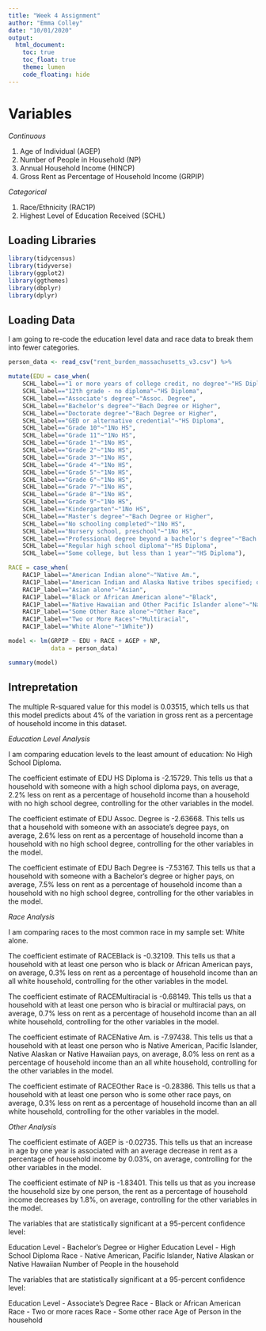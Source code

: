 ```yaml
---
title: "Week 4 Assignment"
author: "Emma Colley"
date: "10/01/2020"
output: 
  html_document:
    toc: true
    toc_float: true
    theme: lumen
    code_floating: hide
---
```


# Variables

*Continuous*

1. Age of Individual (AGEP)
2. Number of People in Household (NP)
3. Annual Household Income (HINCP)
4. Gross Rent as Percentage of Household Income (GRPIP)
  
*Categorical*

1. Race/Ethnicity (RAC1P)
2. Highest Level of Education Received (SCHL)

## Loading Libraries

```r
library(tidycensus)
library(tidyverse)
library(ggplot2)
library(ggthemes)
library(dbplyr)
library(dplyr)
```

## Loading Data

I am going to re-code the education level data and race data to break them into fewer categories.

```r
person_data <- read_csv("rent_burden_massachusetts_v3.csv") %>%

mutate(EDU = case_when(
    SCHL_label=="1 or more years of college credit, no degree"~"HS Diploma",
    SCHL_label=="12th grade - no diploma"~"HS Diploma",
    SCHL_label=="Associate's degree"~"Assoc. Degree",
    SCHL_label=="Bachelor's degree"~"Bach Degree or Higher",
    SCHL_label=="Doctorate degree"~"Bach Degree or Higher",
    SCHL_label=="GED or alternative credential"~"HS Diploma",
    SCHL_label=="Grade 10"~"1No HS",
    SCHL_label=="Grade 11"~"1No HS",
    SCHL_label=="Grade 1"~"1No HS",
    SCHL_label=="Grade 2"~"1No HS",
    SCHL_label=="Grade 3"~"1No HS",
    SCHL_label=="Grade 4"~"1No HS",
    SCHL_label=="Grade 5"~"1No HS",
    SCHL_label=="Grade 6"~"1No HS",
    SCHL_label=="Grade 7"~"1No HS",
    SCHL_label=="Grade 8"~"1No HS",
    SCHL_label=="Grade 9"~"1No HS",
    SCHL_label=="Kindergarten"~"1No HS",
    SCHL_label=="Master's degree"~"Bach Degree or Higher",
    SCHL_label=="No schooling completed"~"1No HS",
    SCHL_label=="Nursery school, preschool"~"1No HS",
    SCHL_label=="Professional degree beyond a bachelor's degree"~"Bach Degree or Higher",
    SCHL_label=="Regular high school diploma"~"HS Diploma",
    SCHL_label=="Some college, but less than 1 year"~"HS Diploma"),

RACE = case_when(
    RAC1P_label=="American Indian alone"~"Native Am.",
    RAC1P_label=="American Indian and Alaska Native tribes specified; or American Indian or Alaska Native, not specified and no other races"~"Native Am.",
    RAC1P_label=="Asian alone"~"Asian",
    RAC1P_label=="Black or African American alone"~"Black",
    RAC1P_label=="Native Hawaiian and Other Pacific Islander alone"~"Native Am.",
    RAC1P_label=="Some Other Race alone"~"Other Race", 
    RAC1P_label=="Two or More Races"~"Multiracial",   
    RAC1P_label=="White Alone"~"1White"))
```


```r
model <- lm(GRPIP ~ EDU + RACE + AGEP + NP, 
            data = person_data)

summary(model)
```
## Intrepretation

The multiple R-squared value for this model is 0.03515, which tells us that this model predicts about 4% of the variation in gross rent as a percentage of household income in this dataset.

*Education Level Analysis*

I am comparing education levels to the least amount of education: No High School Diploma.

The coefficient estimate of EDU HS Diploma is -2.15729. This tells us that a household with someone with a high school diploma pays, on average, 2.2% less on rent as a percentage of household income than a household with no high school degree, controlling for the other variables in the model.

The coefficient estimate of EDU Assoc. Degree is -2.63668. This tells us that a household with someone with an associate's degree pays, on average, 2.6% less on rent as a percentage of household income than a household with no high school degree, controlling for the other variables in the model.

The coefficient estimate of EDU Bach Degree is -7.53167. This tells us that a household with someone with a Bachelor's degree or higher pays, on average, 7.5% less on rent as a percentage of household income than a household with no high school degree, controlling for the other variables in the model.

*Race Analysis*

I am comparing races to the most common race in my sample set: White alone.

The coefficient estimate of RACEBlack is -0.32109. This tells us that a household with at least one person who is black or African American pays, on average, 0.3% less on rent as a percentage of household income than an all white household, controlling for the other variables in the model.

The coefficient estimate of RACEMultiracial is -0.68149. This tells us that a household with at least one person who is biracial or multiracial pays, on average, 0.7% less on rent as a percentage of household income than an all white household, controlling for the other variables in the model.

The coefficient estimate of RACENative Am. is -7.97438. This tells us that a household with at least one person who is Native American, Pacific Islander, Native Alaskan or Native Hawaiian pays, on average, 8.0% less on rent as a percentage of household income than an all white household, controlling for the other variables in the model.

The coefficient estimate of RACEOther Race is -0.28386. This tells us that a household with at least one person who is some other race pays, on average, 0.3% less on rent as a percentage of household income than an all white household, controlling for the other variables in the model.

*Other Analysis*

The coefficient estimate of AGEP is -0.02735. This tells us that an increase in age by one year is associated with an average decrease in rent as a percentage of household income by 0.03%, on average, controlling for the other variables in the model.

The coefficient estimate of NP is -1.83401. This tells us that as you increase the household size by one person, the rent as a percentage of household income decreases by 1.8%, on average, controlling for the other variables in the model.


The variables that are statistically significant at a 95-percent confidence level:

Education Level - Bachelor's Degree or Higher
Education Level - High School Diploma
Race - Native American, Pacific Islander, Native Alaskan or Native Hawaiian
Number of People in the household

The variables that are statistically significant at a 95-percent confidence level:

Education Level - Associate's Degree 
Race - Black or African American
Race - Two or more races
Race - Some other race
Age of Person in the household

